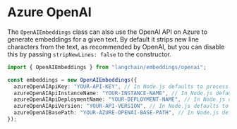 # Azure OpenAI

The `OpenAIEmbeddings` class can also use the OpenAI API on Azure to generate embeddings for a given text. By default it strips new line characters from the text, as recommended by OpenAI, but you can disable this by passing `stripNewLines: false` to the constructor.

```typescript
import { OpenAIEmbeddings } from "langchain/embeddings/openai";

const embeddings = new OpenAIEmbeddings({
  azureOpenAIApiKey: "YOUR-API-KEY", // In Node.js defaults to process.env.AZURE_OPENAI_API_KEY
  azureOpenAIApiInstanceName: "YOUR-INSTANCE-NAME", // In Node.js defaults to process.env.AZURE_OPENAI_API_INSTANCE_NAME
  azureOpenAIApiDeploymentName: "YOUR-DEPLOYMENT-NAME", // In Node.js defaults to process.env.AZURE_OPENAI_API_DEPLOYMENT_NAME
  azureOpenAIApiVersion: "YOUR-API-VERSION", // In Node.js defaults to process.env.AZURE_OPENAI_API_VERSION
  azureOpenAIBasePath: "YOUR-AZURE-OPENAI-BASE-PATH", // In Node.js defaults to process.env.AZURE_OPENAI_BASE_PATH
});
```